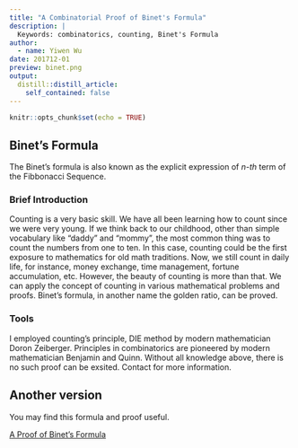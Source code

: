 ```yaml
---
title: "A Combinatorial Proof of Binet's Formula"
description: |
  Keywords: combinatorics, counting, Binet's Formula
author:
  - name: Yiwen Wu
date: 201712-01
preview: binet.png
output:
  distill::distill_article:
    self_contained: false
---
```


```r
knitr::opts_chunk$set(echo = TRUE)
```

## Binet's Formula

The Binet's formula is also known as the explicit expression of *n-th* term of the Fibbonacci Sequence. 


### Brief Introduction 
Counting is a very basic skill. We have all been learning how to count since we were very young. If we think back to our childhood, other than simple vocabulary like “daddy” and “mommy”, the most common thing was to count the numbers from one to ten. In this case, counting could be the first exposure to mathematics for old math traditions. Now, we still count in daily life, for instance, money exchange, time management, fortune accumulation, etc. However, the beauty of counting is more than that. We can apply the concept of counting in various mathematical problems and proofs. Binet's formula, in another name the golden ratio, can be proved. 

### Tools

I employed counting's principle, DIE method by modern mathematician Doron Zeiberger. Principles in combinatorics are pioneered by modern mathematician Benjamin and Quinn. Without all knowledge above, there is no such proof can be exsited. Contact for more information.

## Another version

You may find this formula and proof useful. 

[A Proof of Binet's Formula](http://www.milefoot.com/math/discrete/sequences/binetformula.htm)


